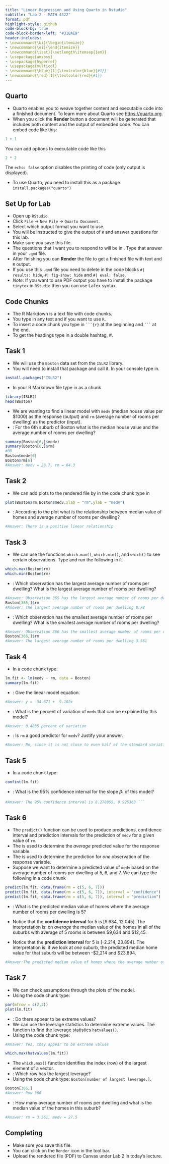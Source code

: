 ---
title: "Linear Regression and Using Quarto in Rstudio"
subtitle: "Lab 2 - MATH 4322"
format: pdf
highlight-style: github
code-block-bg: true
code-block-border-left: "#31BAE9"
header-includes: 
- \newcommand{\bi}{\begin{itemize}}
- \newcommand{\ei}{\end{itemize}}
- \newcommand{\iset}{\setlength\itemsep{1em}}
- \usepackage{amsbsy}
- \usepackage{hyperref}
- \usepackage{multicol}
- \newcommand{\blue}[1]{\textcolor{blue}{#1}}
- \newcommand{\red}[1]{\textcolor{red}{#1}}
---


## Quarto

* Quarto enables you to weave together content and executable code into a finished document. To learn more about Quarto see <https://quarto.org>.  
* When you click the **Render** button a document will be generated that includes both content and the output of embedded code. You can embed code like this:

```{r}

1 + 1
```

You can add options to executable code like this 

```{r}

2 * 2
```

The `echo: false` option disables the printing of code (only output is displayed).  

* To use Quarto, you need to install this as a package `install.packages("quarto")`

## Set Up for Lab 

* Open up `RStudio`.  
* Click `File` $\rightarrow$ `New File` $\rightarrow$ `Quarto Document`.  
*  Select which output format you want to use.  
*  You will be instructed to give the output of `R` and answer questions for this lab.  
* Make sure you save this file.  
* The questions that I want you to respond to will be in \red{red}. Type that answer in your `.qmd` file.  
* After finishing you can **Render** the file to get a finished file with text and `R` output.  
* If you use this `.qmd` file you need to delete in the code blocks `#| results: hide`, `#| fig-show: hide` and `#| eval: false`.  
* *Note*: If you want to use PDF output you have to install the package `tinytex` in `RStudio` then you can use LaTex syntax.  

## Code Chunks

*  The R Markdown is a text file with code chunks.  
*  You type in any text and if you want to use `R`.  
*  To insert a code chunk you type in ` ```{r}` at the beginning and  ` ``` ` at the end.  
* To get the headings type in a double hashtag, #.  


## Task 1

*  We will use the `Boston` data set from the `ISLR2` library.
*  You will need to install that package and call it.  In your console type in.

```{r}
install.packages("ISLR2")
```

* In your R Markdown file type in as a chunk

```{r}
library(ISLR2)
head(Boston)
```

* We are wanting to find a linear model with `medv` (median house value per $1000) as the response (output) and `rm` (average number of rooms per dwelling) as the predictor (input).  
* \red{Question 1}:  For the 6th suburb of Boston what is the median house value and the average number of rooms per dwelling? 
```{r}
summary(Boston[6,]$medv)
summary(Boston[6,]$rm) 
#OR
Boston$medv[6]
Boston$rm[6]
#Answer: medv = 28.7, rm = 64.3
```

##  Task 2

* We can add plots to the rendered file by in the code chunk type in 

```{r}
plot(Boston$rm,Boston$medv,xlab = "rm",ylab = "medv")
```

* \red{Question 2}:  According to the plot what is the relationship between median value of homes and average number of rooms per dwelling? 
```{R}
#Answer: There is a positive linear relationship
```

## Task 3

* We can use the functions `which.max()`, `which.min()`, and `which()` to see certain observations.  Type and run the following in `R`.

```{r}
which.max(Boston$rm)
which.min(Boston$rm)
```

* \red{Question 3}:  Which observation has the largest average number of rooms per dwelling?  What is the largest average number of rooms per dwelling?  
```{R}
#Answer: Observation 365 has the largest average number of rooms per dwelling.
Boston[365,]$rm
#Answer: The largest average number of rooms per dwelling 8.78
```
* \red{Question 4}:   Which observation has the smallest average number of rooms per dwelling?  What is the smallest average number of rooms per dwelling? 
```{R}
#Answer: Observation 366 has the smallest average number of rooms per dwelling.
Boston[366,]$rm
#Answer: The largest average number of rooms per dwelling 3.561

```
## Task 4

* In a code chunk type:

```{r}


lm.fit <- lm(medv ~ rm, data = Boston)
summary(lm.fit)
```

* \red{Question 5}:  Give the linear model equation.
```{R}
#Answer: y = -34.671 +  9.102x
```
* \red{Question 6}:  What is the percent of variation of `medv` that can be explained by this model?  
```{R}
#Answer: 0.4835 percent of variation
```
* \red{Question 7}:  Is `rm` a good predictor for `medv`?  Justify your answer.  
```{R}
#Answer: No, since it is not close to even half of the standard variation


```
## Task 5

* In a code chunk type:

```{r}
confint(lm.fit)
```

* \red{Question 8}:  What is the 95% confidence interval for the slope $\beta_1$ of this model?

```{r}
#Answer: The 95% confidence interval is 8.278855, 9.925363 ```
```
## Task 6

* The `predict()` function can be used to produce predictions, confidence interval and prediction intervals for the prediction of `medv` for a given value of `rm`.
* The \textbf{confidence interval} is used to determine the $average$ predicted value for the response variable.
* The \textbf{prediction interval} is used to determine the prediction for $one$ observation of the response variable.
*  Suppose we want to determine a predicted value of `medv` based on the average number of rooms per dwelling at 5, 6, and 7.  We can type the following in a code chunk

```{r}
predict(lm.fit, data.frame(rm = c(5, 6, 7)))
predict(lm.fit, data.frame(rm = c(5, 6, 7)), interval = "confidence")
predict(lm.fit, data.frame(rm = c(5, 6, 7)), interval = "prediction")
```

* \red{Question 9}:  What is the predicted median value of homes where the average number of rooms per dwelling is 5? 

* Notice that the **confidence interval** for 5 is [9.634, 12.045]. The interpretation is: on *average* the median value of the homes in all of the suburbs with average of 5 rooms is between $9,634 and $12,45. 

* Notice that the **prediction interval** for 5 is [-2.214, 23.894].  The interpretation is: if we look at *one* suburb, the predicted median home value for that suburb will be between -$2,214 and $23,894.  
```{R}
#Answer:The predicted median value of homes where the average number of rooms per dwelling is 5 is 10.83992
```

## Task 7

* We can check assumptions through the plots of the model.
* Using the code chunk type:

```{r}
par(mfrow = c(2,2))
plot(lm.fit)
```

* \red{Question 10}:  Do there appear to be extreme values?  
*  We can use the leverage statistics to determine extreme values.  The function to find the leverage statistics `hatvalues()`.  
* Using the code chunk type:
```{r}
#Answer: Yes, they appear to be extreme values
```


```{r}
which.max(hatvalues(lm.fit))
```

* The `which.max()` function identifies the index (row) of the largest element of a vector.  
* \red{Question 11}:  Which row has the largest leverage?  
* Using the code chunk type: `Boston[number of largest leverage,]`.

```{r}
Boston[366,]
#Answer: Row 366
```

* \red{Question 12}:  How many average number of rooms per dwelling and what is the median value of the homes in this suburb?  
```{R}
#Answer: rm = 3.561, medv = 27.5
```

## Completing 

* Make sure you save this file.  
* You can click on the `Render` icon in the tool bar.  
* Upload the rendered file (PDF) to Canvas under Lab 2 in today's lecture.


